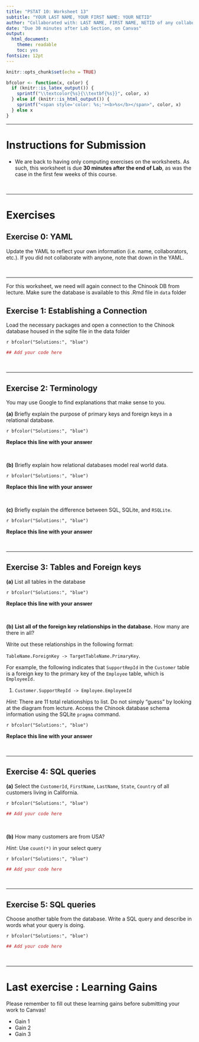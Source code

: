 ```yaml
---
title: "PSTAT 10: Worksheet 13"
subtitle: "YOUR LAST NAME, YOUR FIRST NAME: YOUR NETID"
author: "Collaborated with: LAST NAME, FIRST NAME, NETID of any collaboraters"
date: "Due 30 minutes after Lab Section, on Canvas"
output:
  html_document:
    theme: readable
    toc: yes
fontsize: 12pt
---
```



\newcommand{\Prob}{\mathbb{P}}

```r
knitr::opts_chunk$set(echo = TRUE)
```

```r
bfcolor <- function(x, color) {
  if (knitr::is_latex_output()) {
    sprintf("\\textcolor{%s}{\\textbf{%s}}", color, x)
  } else if (knitr::is_html_output()) {
    sprintf("<span style='color: %s;'><b>%s</b></span>", color, x)
  } else x
}
```

---

# Instructions for Submission

- We are back to having only computing exercises on the worksheets. As such, this worksheet is due **30 minutes after the end of Lab**, as was the case in the first few weeks of this course.

\

---

# Exercises

## Exercise 0: YAML

Update the YAML to reflect your own information (i.e. name, collaborators, etc.). If you did not collaborate with anyone, note that down in the YAML. 


\

---

For this worksheet, we need will again connect to the Chinook DB from lecture. Make sure the database is available to this .Rmd file in `data` folder

## Exercise 1: Establishing a Connection

Load the necessary packages and open a connection to the Chinook database housed in the sqlite file in the data folder

`r bfcolor("Solutions:", "blue")`

```r
## Add your code here
```


\

---

## Exercise 2: Terminology
You may use Google to find explanations that make sense to you. 

**(a)** Briefly explain the purpose of primary keys and foreign keys in a relational database.

`r bfcolor("Solutions:", "blue")`


**Replace this line with your answer**


\

**(b)** Briefly explain how relational databases model real world data.

`r bfcolor("Solutions:", "blue")`

**Replace this line with your answer**


\

**(c)** Briefly explain the difference between SQL, SQLite, and `RSQLite`.

`r bfcolor("Solutions:", "blue")`

**Replace this line with your answer**


\

---


## Exercise  3: Tables and Foreign keys

**(a)** List all tables in the database

`r bfcolor("Solutions:", "blue")`

**Replace this line with your answer**


\

**(b)** **List all of the foreign key relationships in the database.** How many are there in all?

Write out these relationships in the following format:

`TableName.ForeignKey -> TargetTableName.PrimaryKey`.

For example, the following indicates that
`SupportRepId` in the `Customer` table is a foreign key to the primary key
of the `Employee` table, which is `EmployeeId.`

1. `Customer.SupportRepId -> Employee.EmployeeId`

*Hint:*
There are 11 total relationships to list.
Do not simply "guess" by looking at the diagram from lecture. Access
the Chinook database schema information using the SQLite `pragma` command.


`r bfcolor("Solutions:", "blue")`

**Replace this line with your answer**


\


---


## Exercise 4: SQL queries

**(a)** Select the `CustomerId`, `FirstName`, `LastName`, `State`, `Country` of all customers living in California.

`r bfcolor("Solutions:", "blue")`

```r
## Add your code here
```


\

**(b)** How many customers are from USA? 

_Hint_: Use `count(*)` in your select query

`r bfcolor("Solutions:", "blue")`

```r
## Add your code here
```


\

---

## Exercise 5: SQL queries

Choose another table from the database. Write a SQL query and describe in words what your query is doing. 

`r bfcolor("Solutions:", "blue")`

```r
## Add your code here
```

\

---

# Last exercise : Learning Gains

Please remember to fill out these learning gains before submitting your work to Canvas!

-   Gain 1
-   Gain 2
-   Gain 3

